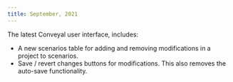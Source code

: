 ```yaml
---
title: September, 2021
---
```


The latest Conveyal user interface, includes:
- A new scenarios table for adding and removing modifications in a project to scenarios.
- Save / revert changes buttons for modifications. This also removes the auto-save functionality.
